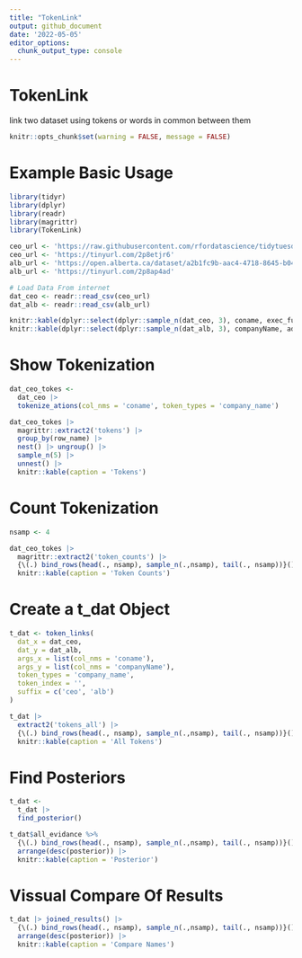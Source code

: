 ```yaml
---
title: "TokenLink"
output: github_document
date: '2022-05-05'
editor_options: 
  chunk_output_type: console
---
```




# TokenLink
link two dataset using tokens or words in common between them


```r
knitr::opts_chunk$set(warning = FALSE, message = FALSE) 


```

# Example Basic Usage

```r
library(tidyr)
library(dplyr)
library(readr)
library(magrittr)
library(TokenLink)

ceo_url <- 'https://raw.githubusercontent.com/rfordatascience/tidytuesday/master/data/2021/2021-04-27/departures.csv'
ceo_url <- 'https://tinyurl.com/2p8etjr6'
alb_url <- 'https://open.alberta.ca/dataset/a2b1fc9b-aac4-4718-8645-b0466ca5ec57/resource/3da9a7f9-bd34-48c0-841f-19c856b551ad/download/foodindustry.csv'
alb_url <- 'https://tinyurl.com/2p8ap4ad'

# Load Data From internet
dat_ceo <- readr::read_csv(ceo_url)
dat_alb <- readr::read_csv(alb_url)
```


```r
knitr::kable(dplyr::select(dplyr::sample_n(dat_ceo, 3), coname, exec_fullname), caption = "CEO Resignation data from tidy Tuesday", floating.environment="sidewaystable")
knitr::kable(dplyr::select(dplyr::sample_n(dat_alb, 3), companyName, address, town, province ), caption = "Some Dataset I found on Open Canada", floating.environment="sidewaystable")
```




# Show Tokenization
```r
dat_ceo_tokes <- 
  dat_ceo |> 
  tokenize_ations(col_nms = 'coname', token_types = 'company_name') 

dat_ceo_tokes |>
  magrittr::extract2('tokens') |> 
  group_by(row_name) |>
  nest() |> ungroup() |>
  sample_n(5) |>
  unnest() |>
  knitr::kable(caption = 'Tokens')
```

# Count Tokenization
```r
nsamp <- 4

dat_ceo_tokes |> 
  magrittr::extract2('token_counts') |> 
  {\(.) bind_rows(head(., nsamp), sample_n(.,nsamp), tail(., nsamp))}() |>
  knitr::kable(caption = 'Token Counts')
```


# Create a t_dat Object
```r
t_dat <- token_links(
  dat_x = dat_ceo,
  dat_y = dat_alb,
  args_x = list(col_nms = 'coname'),
  args_y = list(col_nms = 'companyName'),
  token_types = 'company_name',
  token_index = '',
  suffix = c('ceo', 'alb')
)

t_dat |>
  extract2('tokens_all') |>
  {\(.) bind_rows(head(., nsamp), sample_n(.,nsamp), tail(., nsamp))}() |>
  knitr::kable(caption = 'All Tokens')
```



# Find Posteriors
```r
t_dat <- 
  t_dat |> 
  find_posterior()

t_dat$all_evidance %>% 
  {\(.) bind_rows(head(., nsamp), sample_n(.,nsamp), tail(., nsamp))}() |>
  arrange(desc(posterior)) |>
  knitr::kable(caption = 'Posterior')
```



# Vissual Compare Of Results
```r
t_dat |> joined_results() |>
  {\(.) bind_rows(head(., nsamp), sample_n(.,nsamp), tail(., nsamp))}() |>
  arrange(desc(posterior)) |>
  knitr::kable(caption = 'Compare Names')
```
